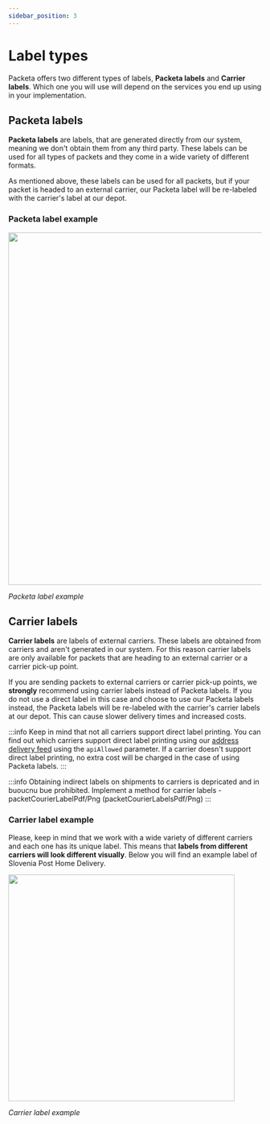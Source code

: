 ```yaml
---
sidebar_position: 3
---
```


# Label types 

Packeta offers two different types of labels, **Packeta labels** and **Carrier labels**. Which one you will use will depend on the services
you end up using in your implementation.

## Packeta labels 

**Packeta labels** are labels, that are generated directly from our system, meaning we don't obtain them from any third party. These labels can be used for all types of packets and they come in a wide 
variety of different formats.

As mentioned above, these labels can be used for all packets, but if your packet is headed to an external carrier, our Packeta label will be re-labeled with the carrier's label
at our depot.

### Packeta label example
<div style={{display: "flex", justifyContent: "center"}}>
    <img src="/img/exampleLabel.png" width="700"/>
</div>

*Packeta label example*

## Carrier labels 

**Carrier labels** are labels of external carriers. These labels are obtained from carriers and aren't generated in our system. For this reason
carrier labels are only available for packets that are heading to an external carrier or a carrier pick-up point.

If you are sending packets to external carriers or carrier pick-up points, we **strongly** recommend using carrier labels instead of Packeta labels. If you do not use a direct label in this case
and choose to use our Packeta labels instead, the Packeta labels will be re-labeled with the carrier's carrier labels at our depot. This can cause slower delivery times and increased costs.

:::info
Keep in mind that not all carriers support direct label printing. You can find out which carriers support direct label printing using 
our [address delivery feed](../pick-up-point-selection/branch-export-v5#carrier-feeds-address-delivery) using the `apiAllowed` parameter. If a carrier doesn't
support direct label printing, no extra cost will be charged in the case of using Packeta labels.
:::

:::info
Obtaining indirect labels on shipments to carriers is depricated and in buoucnu bue prohibited. Implement a method for carrier labels - packetCourierLabelPdf/Png (packetCourierLabelsPdf/Png)
:::


### Carrier label example

Please, keep in mind that we work with a wide variety of different carriers and each one has its unique label. This means
that **labels from different carriers will look different visually**. Below you will find an example label of Slovenia Post Home Delivery.

<div style={{display: "flex", justifyContent: "center"}}>
    <img src="/img/CarrierLabelExample.png" width="450"/>
</div>

*Carrier label example*
